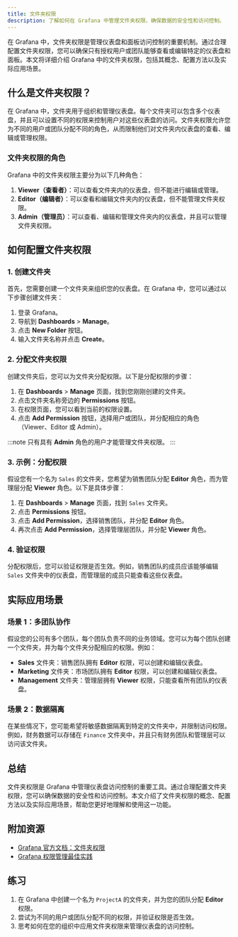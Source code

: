 ```yaml
---
title: 文件夹权限
description: 了解如何在 Grafana 中管理文件夹权限，确保数据的安全性和访问控制。
---
```


在 Grafana 中，文件夹权限是管理仪表盘和面板访问控制的重要机制。通过合理配置文件夹权限，您可以确保只有授权用户或团队能够查看或编辑特定的仪表盘和面板。本文将详细介绍 Grafana 中的文件夹权限，包括其概念、配置方法以及实际应用场景。

## 什么是文件夹权限？

在 Grafana 中，文件夹用于组织和管理仪表盘。每个文件夹可以包含多个仪表盘，并且可以设置不同的权限来控制用户对这些仪表盘的访问。文件夹权限允许您为不同的用户或团队分配不同的角色，从而限制他们对文件夹内仪表盘的查看、编辑或管理权限。

### 文件夹权限的角色

Grafana 中的文件夹权限主要分为以下几种角色：

1. **Viewer（查看者）**：可以查看文件夹内的仪表盘，但不能进行编辑或管理。
2. **Editor（编辑者）**：可以查看和编辑文件夹内的仪表盘，但不能管理文件夹权限。
3. **Admin（管理员）**：可以查看、编辑和管理文件夹内的仪表盘，并且可以管理文件夹权限。

## 如何配置文件夹权限

### 1. 创建文件夹

首先，您需要创建一个文件夹来组织您的仪表盘。在 Grafana 中，您可以通过以下步骤创建文件夹：

1. 登录 Grafana。
2. 导航到 **Dashboards** > **Manage**。
3. 点击 **New Folder** 按钮。
4. 输入文件夹名称并点击 **Create**。

### 2. 分配文件夹权限

创建文件夹后，您可以为文件夹分配权限。以下是分配权限的步骤：

1. 在 **Dashboards** > **Manage** 页面，找到您刚刚创建的文件夹。
2. 点击文件夹名称旁边的 **Permissions** 按钮。
3. 在权限页面，您可以看到当前的权限设置。
4. 点击 **Add Permission** 按钮，选择用户或团队，并分配相应的角色（Viewer、Editor 或 Admin）。

:::note
只有具有 **Admin** 角色的用户才能管理文件夹权限。
:::

### 3. 示例：分配权限

假设您有一个名为 `Sales` 的文件夹，您希望为销售团队分配 **Editor** 角色，而为管理层分配 **Viewer** 角色。以下是具体步骤：

1. 在 **Dashboards** > **Manage** 页面，找到 `Sales` 文件夹。
2. 点击 **Permissions** 按钮。
3. 点击 **Add Permission**，选择销售团队，并分配 **Editor** 角色。
4. 再次点击 **Add Permission**，选择管理层团队，并分配 **Viewer** 角色。

### 4. 验证权限

分配权限后，您可以验证权限是否生效。例如，销售团队的成员应该能够编辑 `Sales` 文件夹中的仪表盘，而管理层的成员只能查看这些仪表盘。

## 实际应用场景

### 场景 1：多团队协作

假设您的公司有多个团队，每个团队负责不同的业务领域。您可以为每个团队创建一个文件夹，并为每个文件夹分配相应的权限。例如：

- **Sales** 文件夹：销售团队拥有 **Editor** 权限，可以创建和编辑仪表盘。
- **Marketing** 文件夹：市场团队拥有 **Editor** 权限，可以创建和编辑仪表盘。
- **Management** 文件夹：管理层拥有 **Viewer** 权限，只能查看所有团队的仪表盘。

### 场景 2：数据隔离

在某些情况下，您可能希望将敏感数据隔离到特定的文件夹中，并限制访问权限。例如，财务数据可以存储在 `Finance` 文件夹中，并且只有财务团队和管理层可以访问该文件夹。

## 总结

文件夹权限是 Grafana 中管理仪表盘访问控制的重要工具。通过合理配置文件夹权限，您可以确保数据的安全性和访问控制。本文介绍了文件夹权限的概念、配置方法以及实际应用场景，帮助您更好地理解和使用这一功能。

## 附加资源

- [Grafana 官方文档：文件夹权限](https://grafana.com/docs/grafana/latest/permissions/dashboard-folder-permissions/)
- [Grafana 权限管理最佳实践](https://grafana.com/docs/grafana/latest/permissions/best-practices/)

## 练习

1. 在 Grafana 中创建一个名为 `ProjectA` 的文件夹，并为您的团队分配 **Editor** 权限。
2. 尝试为不同的用户或团队分配不同的权限，并验证权限是否生效。
3. 思考如何在您的组织中应用文件夹权限来管理仪表盘的访问控制。
